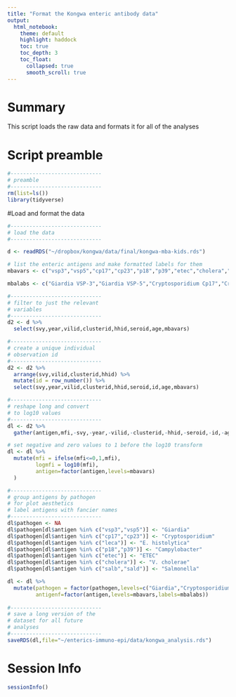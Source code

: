 ```yaml
---
title: "Format the Kongwa enteric antibody data"
output: 
  html_notebook:
    theme: default
    highlight: haddock
    toc: true
    toc_depth: 3
    toc_float:
      collapsed: true
      smooth_scroll: true
---
```


# Summary

This script loads the raw data and formats it for all of the analyses

# Script preamble
```r
#-----------------------------
# preamble
#-----------------------------
rm(list=ls())
library(tidyverse)


```


#Load and format the data

```r
#-----------------------------
# load the data
#-----------------------------

d <- readRDS("~/dropbox/kongwa/data/final/kongwa-mba-kids.rds")

# list the enteric antigens and make formatted labels for them
mbavars <- c("vsp3","vsp5","cp17","cp23","p18","p39","etec","cholera","salb","sald","leca")

mbalabs <- c("Giardia VSP-3","Giardia VSP-5","Cryptosporidium Cp17","Cryptosporidium Cp23","Campylobacter p18","Campylobacter p39","ETEC toxin beta subunit","Cholera toxin beta subunit","Salmonella LPS B","Salmonella LPS D","E. histolytica LecA")

#-----------------------------
# filter to just the relevant
# variables
#-----------------------------
d2 <- d %>% 
  select(svy,year,vilid,clusterid,hhid,seroid,age,mbavars)

#-----------------------------
# create a unique individual
# observation id
#-----------------------------
d2 <- d2 %>%
  arrange(svy,vilid,clusterid,hhid) %>%
  mutate(id = row_number()) %>%
  select(svy,year,vilid,clusterid,hhid,seroid,id,age,mbavars)

#-----------------------------
# reshape long and convert
# to log10 values
#-----------------------------
dl <- d2 %>%
  gather(antigen,mfi,-svy,-year,-vilid,-clusterid,-hhid,-seroid,-id,-age)

# set negative and zero values to 1 before the log10 transform
dl <- dl %>%
  mutate(mfi = ifelse(mfi<=0,1,mfi),
         logmfi = log10(mfi),
         antigen=factor(antigen,levels=mbavars)
  )

#-----------------------------
# group antigens by pathogen
# for plot aesthetics
# label antigens with fancier names
#-----------------------------
dl$pathogen <- NA
dl$pathogen[dl$antigen %in% c("vsp3","vsp5")] <- "Giardia"
dl$pathogen[dl$antigen %in% c("cp17","cp23")] <- "Cryptosporidium"
dl$pathogen[dl$antigen %in% c("leca")] <- "E. histolytica"
dl$pathogen[dl$antigen %in% c("p18","p39")] <- "Campylobacter"
dl$pathogen[dl$antigen %in% c("etec")] <- "ETEC"
dl$pathogen[dl$antigen %in% c("cholera")] <- "V. cholerae"
dl$pathogen[dl$antigen %in% c("salb","sald")] <- "Salmonella"

dl <- dl %>%
  mutate(pathogen = factor(pathogen,levels=c("Giardia","Cryptosporidium","E. histolytica","Campylobacter","ETEC","V. cholerae","Salmonella")),
         antigenf=factor(antigen,levels=mbavars,labels=mbalabs))
     
#-----------------------------
# save a long version of the
# dataset for all future 
# analyses
#-----------------------------
saveRDS(dl,file="~/enterics-immuno-epi/data/kongwa_analysis.rds")
```
# Session Info
```r
sessionInfo()
```




